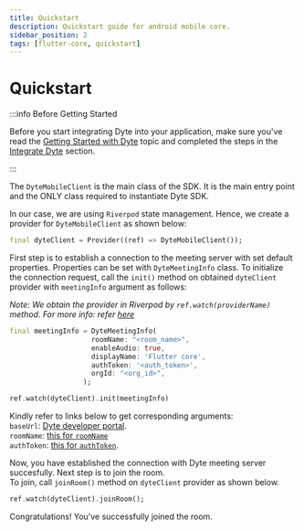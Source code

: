 ```yaml
---
title: Quickstart
description: Quickstart guide for android mobile core.
sidebar_position: 2
tags: [flutter-core, quickstart]
---
```


# Quickstart

:::info Before Getting Started

Before you start integrating Dyte into your application, make sure you've read
the [Getting Started with Dyte](/getting-started) topic and completed the steps
in the [Integrate Dyte](/getting-started#integrate-dyte) section.

:::

The `DyteMobileClient` is the main class of the SDK. It is the main entry point
and the ONLY class required to instantiate Dyte SDK.

In our case, we are using `Riverpod` state management. Hence, we create a
provider for `DyteMobileClient` as shown below:

```dart
final dyteClient = Provider((ref) => DyteMobileClient());
```

First step is to establish a connection to the meeting server with set default
properties. Properties can be set with `DyteMeetingInfo` class. To initialize
the connection request, call the `init()` method on obtained `dyteClient`
provider with `meetingInfo` argument as follows:

_Note: We obtain the provider in Riverpod by `ref.watch(providerName)` method.
For more info: refer [here](https://riverpod.dev/docs/concepts/reading)_

```dart
final meetingInfo = DyteMeetingInfo(
                    roomName: "<room_name>",
                    enableAudio: true,
                    displayName: 'Flutter core',
                    authToken: '<auth_token>',
                    orgId: "<org_id>",
                  );

ref.watch(dyteClient).init(meetingInfo)
```

Kindly refer to links below to get corresponding arguments:  
`baseUrl`: [Dyte developer portal](https://dev.dyte.in/).  
`roomName`:
[this for `roomName`](https://docs.dyte.io/api/#/operations/create_meeting)  
`authToken`:
[this for `authToken`](https://docs.dyte.io/api/#/operations/add_participant).

Now, you have established the connection with Dyte meeting server succesfully.
Next step is to join the room.  
To join, call `joinRoom()` method on `dyteClient` provider as shown below.

```dart
ref.watch(dyteClient).joinRoom();
```

Congratulations! You've successfully joined the room.

